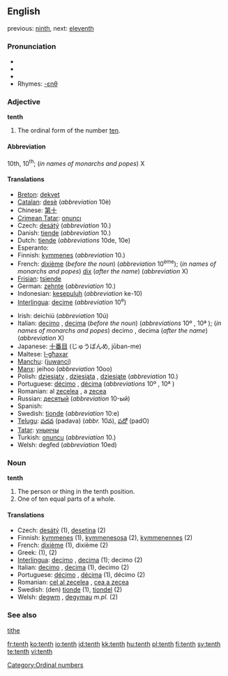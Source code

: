 {{wikipedia}}
==English==

previous: [[ninth]], next: [[eleventh]]

===Pronunciation===
* {{IPA|/tɛnθ/}}
* {{SAMPA|/tEnT/}}
* {{audio|en-us-tenth.ogg|Audio (US)}}
* Rhymes: [[Rhymes:English:-ɛnθ|-ɛnθ]]

===Adjective===
'''tenth'''

# The ordinal form of the number [[ten]].

====Abbreviation====
10th, 10<sup>th</sup>; (''in names of monarchs and popes'') X

====Translations====
{{top}}
* [[Breton]]: [[dekvet]]
* [[Catalan]]: [[desè]] (''abbreviation'' 10è)
* Chinese: [[第十]]
* [[Crimean Tatar]]: [[onuncı]]
* Czech: [[desátý]] (''abbreviation'' 10.)
* Danish: [[tiende]] (''abbreviation'' 10.)
* Dutch: [[tiende]] (''abbreviations'' 10de, 10e)
* Esperanto: {{t-|eo|deka|xs=Esperanto}}
* Finnish: [[kymmenes]] (''abbreviation'' 10.)
* French: [[dixième]] (''before the noun'') (''abbreviation'' 10<sup>ème</sup>); (''in names of monarchs and popes'') [[dix]] (''after the name'') (''abbreviation'' X)
* [[Frisian]]: [[tsiende]]
* German: [[zehnte]] (''abbreviation'' 10.)
* Indonesian: [[kesepuluh]] (''abbreviation'' ke-10)
* [[Interlingua]]: [[decime]] (''abbreviation'' 10<sup>e</sup>)
{{mid}}
* Irish: deichiú (''abbreviation'' 10ú)
* Italian: [[decimo]] {{m}}, [[decima]] {{f}} (''before the noun'') (''abbreviations'' 10º {{m}}, 10ª {{f}}); (''in names of monarchs and popes'') decimo {{m}}, decima {{f}} (''after the name'') (''abbreviation'' X)
* Japanese: [[十番目]] (じゅうばんめ, jūban-me)
* Maltese: [[l-għaxar]]
* [[Manchu]]: ([[juwanci]])
* [[Manx]]: jeihoo (''abbreviation'' 10oo)
* Polish: [[dziesiąty]] {{m}}, [[dziesiąta]] {{f}}, [[dziesiąte]] {{n}} (''abbreviation'' 10.)
* Portuguese: [[décimo]] {{m}}, [[décima]] {{f}} (''abbreviations'' 10º {{m}}, 10ª {{f}})
* Romanian: al [[zecelea]] {{m}}, a [[zecea]] {{f}}
* Russian: [[десятый]] (''abbreviation'' 10-ый)
* Spanish: {{t-|es|décimo}}
* Swedish: [[tionde]] (''abbreviation'' 10:e)
* [[Telugu]]: [[పదవ]] (padava) (''abbr.'' 10వ), [[పదో]] (padO)
* [[Tatar]]: [[унынчы]]
* Turkish: [[onuncu]] (''abbreviation'' 10.)
* Welsh: degfed (''abbreviation'' 10ed)
{{bottom}}

===Noun===
'''tenth'''

# The person or thing in the tenth position.
# One of ten equal parts of a whole.

====Translations====

* Czech: [[desátý]] {{m}} (1), [[desetina]] {{f}} (2)
* Finnish: [[kymmenes]] (1), [[kymmenesosa]] (2), [[kymmenennes]] (2)
* French: [[dixième]] {{m|f}} (1), dixième {{m}} (2)
* Greek: {{t|el|δέκατος|sc=Grek}} (1), {{t|el|δέκατο|n|sc=Grek}} (2)
* [[Interlingua]]: [[decimo]] {{m}}, [[decima]] {{f}} (1); decimo (2)
* Italian: [[decimo]] {{m}}, [[decima]] {{f}} (1), decimo {{m}} (2)
* Portuguese: [[décimo]] {{m}}, [[décima]] {{f}} (1), décimo {{m}} (2)
* Romanian: [[cel al zecelea]] {{m}}, [[cea a zecea]] {{f}}
* Swedish: (den) [[tionde]] {{c}} (1), [[tiondel]] {{c}} (2)
* Welsh: [[degwm]] {{m}}, [[degymau]] ''m.pl.'' (2)

===See also===
[[tithe]]

[[Category:Ordinal numbers]]

[[fr:tenth]]
[[ko:tenth]]
[[io:tenth]]
[[id:tenth]]
[[kk:tenth]]
[[hu:tenth]]
[[pl:tenth]]
[[fi:tenth]]
[[sv:tenth]]
[[te:tenth]]
[[vi:tenth]]